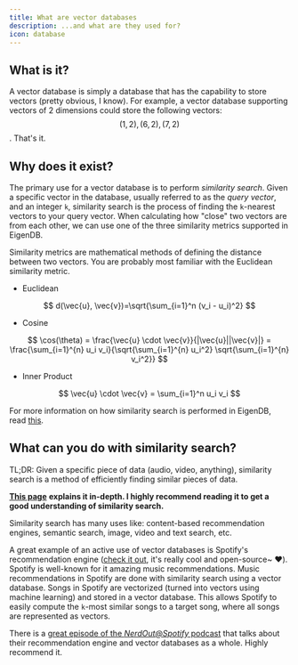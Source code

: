 ```yaml
---
title: What are vector databases
description: ...and what are they used for? 
icon: database
---
```


## What is it?

A vector database is simply a database that has the capability to store vectors (pretty obvious, I know). For example, a vector database supporting vectors of 2 dimensions could store the following vectors: $$(1,2), (6,2), (7,2)$$. That's it.



## Why does it exist?

The primary use for a vector database is to perform _similarity search_. Given a specific vector in the database, usually referred to as the _query vector_, and an integer `k`,  similarity search is the process of finding the `k`-nearest vectors to your query vector. When calculating how "close" two vectors are from each other, we can use one of the three similarity metrics supported in EigenDB.



Similarity metrics are mathematical methods of defining the distance between two vectors. You are probably most familiar with the Euclidean similarity metric.

* Euclidean

$$
d(\vec{u}, \vec{v})=\sqrt{\sum_{i=1}^n (v_i - u_i)^2}
$$

*   Cosine



$$
\cos(\theta) = \frac{\vec{u} \cdot \vec{v}}{|\vec{u}||\vec{v}|} = \frac{\sum_{i=1}^{n} u_i v_i}{\sqrt{\sum_{i=1}^{n} u_i^2} \sqrt{\sum_{i=1}^{n} v_i^2}}
$$

* Inner Product

$$
\vec{u} \cdot \vec{v} = \sum_{i=1}^n u_i v_i
$$



For more information on how similarity search is performed in EigenDB, read [this](similarity-search-in-eigendb.md).



## What can you do with similarity search?

TL;DR: Given a specific piece of data (audio, video, anything), similarity search is a method of efficiently finding similar pieces of data.

[**This page**](https://www.pinecone.io/learn/what-is-similarity-search/) **explains it in-depth. I highly recommend reading it to get a good understanding of similarity search.**



Similarity search has many uses like: content-based recommendation engines, semantic search, image, video and text search, etc.

A great example of an active use of vector databases is Spotify's recommendation engine ([check it out](https://spotify.github.io/voyager/), it's really cool and open-source\~ ❤️).  Spotify is well-known for it amazing music recommendations. Music recommendations in Spotify are done with similarity search using a vector database. Songs in Spotify are vectorized (turned into vectors using machine learning) and stored in a vector database. This allows Spotify to easily compute the `k`-most similar songs to a target song, where all songs are represented as vectors.

There is a [great episode of the _NerdOut@Spotify_ podcast](https://open.spotify.com/episode/3NLpNXBFC5bX5Oy5KlF5CL?si=WRSOasBeSQiHogF\_ME1Lew) that talks about their recommendation engine and vector databases as a whole. Highly recommend it. 
